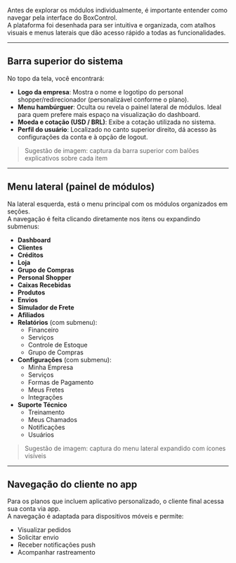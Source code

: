 Antes de explorar os módulos individualmente, é importante entender como navegar pela interface do BoxControl.  
A plataforma foi desenhada para ser intuitiva e organizada, com atalhos visuais e menus laterais que dão acesso rápido a todas as funcionalidades.

---

## Barra superior do sistema

No topo da tela, você encontrará:

- **Logo da empresa**: Mostra o nome e logotipo do personal shopper/redirecionador (personalizável conforme o plano).
- **Menu hambúrguer**: Oculta ou revela o painel lateral de módulos. Ideal para quem prefere mais espaço na visualização do dashboard.
- **Moeda e cotação (USD / BRL)**: Exibe a cotação utilizada no sistema.
- **Perfil do usuário**: Localizado no canto superior direito, dá acesso às configurações da conta e à opção de logout.

> Sugestão de imagem: captura da barra superior com balões explicativos sobre cada item

---

## Menu lateral (painel de módulos)

Na lateral esquerda, está o menu principal com os módulos organizados em seções.  
A navegação é feita clicando diretamente nos itens ou expandindo submenus:

- **Dashboard**
- **Clientes**
- **Créditos**
- **Loja**
- **Grupo de Compras**
- **Personal Shopper**
- **Caixas Recebidas**
- **Produtos**
- **Envios**
- **Simulador de Frete**
- **Afiliados**
- **Relatórios** (com submenu):
  - Financeiro
  - Serviços
  - Controle de Estoque
  - Grupo de Compras
- **Configurações** (com submenu):
  - Minha Empresa
  - Serviços
  - Formas de Pagamento
  - Meus Fretes
  - Integrações
- **Suporte Técnico**
  - Treinamento
  - Meus Chamados
  - Notificações
  - Usuários

> Sugestão de imagem: captura do menu lateral expandido com ícones visíveis

---

## Navegação do cliente no app

Para os planos que incluem aplicativo personalizado, o cliente final acessa sua conta via app.  
A navegação é adaptada para dispositivos móveis e permite:

- Visualizar pedidos
- Solicitar envio
- Receber notificações push
- Acompanhar rastreamento
